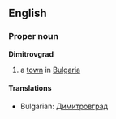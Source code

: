==English==

===Proper noun===
'''Dimitrovgrad'''

# a [[town]] in [[Bulgaria]]

====Translations====

*Bulgarian: [[Димитровград]]